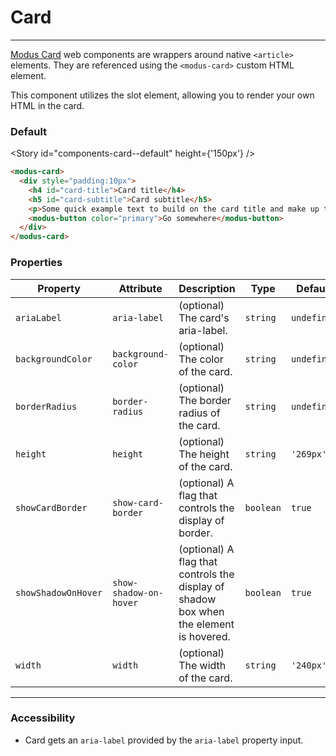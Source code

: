 
# Card

---

[Modus Card](https://modus.trimble.com/components/cards/) web components are wrappers around native `<article>` elements. They are referenced using the `<modus-card>` custom HTML element.

This component utilizes the slot element, allowing you to render your own HTML in the card.

### Default

<Story id="components-card--default" height={'150px'} />

```html
<modus-card>
  <div style="padding:10px">
    <h4 id="card-title">Card title</h4>
    <h5 id="card-subtitle">Card subtitle</h5>
    <p>Some quick example text to build on the card title and make up the bulk of the card's content.</p>
    <modus-button color="primary">Go somewhere</modus-button>
  </div>
</modus-card>
```

### Properties

| Property            | Attribute              | Description                                                                            | Type      | Default     | Required     | 
| ------------------- | ---------------------- | -------------------------------------------------------------------------------------- | --------- | ----------- | -----------  |
| `ariaLabel`         | `aria-label`           | (optional) The card's aria-label.                                                      | `string`  | `undefined` |              |
| `backgroundColor`   | `background-color`     | (optional) The color of the card.                                                      | `string`  | `undefined` |              |
| `borderRadius`      | `border-radius`        | (optional) The border radius of the card.                                              | `string`  | `undefined` |              |
| `height`            | `height`               | (optional) The height of the card.                                                     | `string`  | `'269px'`   |              |
| `showCardBorder`    | `show-card-border`     | (optional) A flag that controls the display of border.                                 | `boolean` | `true`      |              |
| `showShadowOnHover` | `show-shadow-on-hover` | (optional) A flag that controls the display of shadow box when the element is hovered. | `boolean` | `true`      |              |
| `width`             | `width`                | (optional) The width of the card.                                                      | `string`  | `'240px'`   |              |


----------------------------------------------
### Accessibility

- Card gets an `aria-label` provided by the `aria-label` property input.
